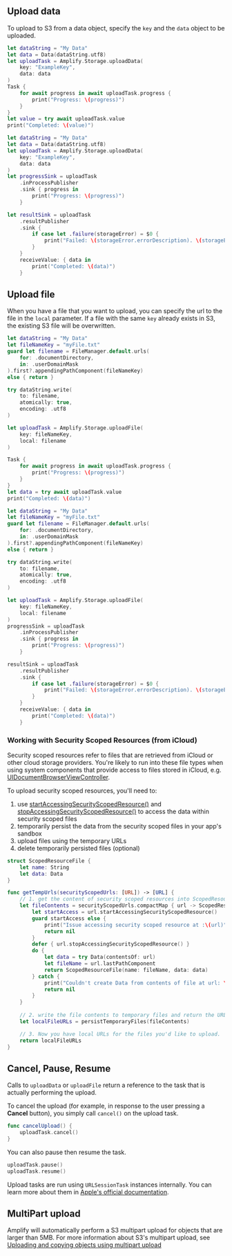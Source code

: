 ## Upload data

To upload to S3 from a data object, specify the `key` and the `data` object to be uploaded.

<BlockSwitcher>

<Block name="Async/Await">

```swift
let dataString = "My Data"
let data = Data(dataString.utf8)
let uploadTask = Amplify.Storage.uploadData(
    key: "ExampleKey",
    data: data
)
Task {
    for await progress in await uploadTask.progress {
        print("Progress: \(progress)")
    }
}
let value = try await uploadTask.value
print("Completed: \(value)")
```

</Block>

<Block name="Combine">

```swift
let dataString = "My Data"
let data = Data(dataString.utf8)
let uploadTask = Amplify.Storage.uploadData(
    key: "ExampleKey",
    data: data
)
let progressSink = uploadTask
    .inProcessPublisher
    .sink { progress in
        print("Progress: \(progress)")
    }

let resultSink = uploadTask
    .resultPublisher
    .sink {
        if case let .failure(storageError) = $0 {
            print("Failed: \(storageError.errorDescription). \(storageError.recoverySuggestion)")
        }
    }
    receiveValue: { data in
        print("Completed: \(data)")
    }
```

</Block>

</BlockSwitcher>

## Upload file

When you have a file that you want to upload, you can specify the url to the file in the `local` parameter.
If a file with the same `key` already exists in S3, the existing S3 file will be overwritten.
<BlockSwitcher>

<Block name="Async/Await">

```swift
let dataString = "My Data"
let fileNameKey = "myFile.txt"
guard let filename = FileManager.default.urls(
    for: .documentDirectory,
    in: .userDomainMask
).first?.appendingPathComponent(fileNameKey)
else { return }

try dataString.write(
    to: filename,
    atomically: true,
    encoding: .utf8
)

let uploadTask = Amplify.Storage.uploadFile(
    key: fileNameKey,
    local: filename
)

Task {
    for await progress in await uploadTask.progress {
        print("Progress: \(progress)")
    }
}
let data = try await uploadTask.value
print("Completed: \(data)")

```

</Block>

<Block name="Combine">

```swift
let dataString = "My Data"
let fileNameKey = "myFile.txt"
guard let filename = FileManager.default.urls(
    for: .documentDirectory,
    in: .userDomainMask
).first?.appendingPathComponent(fileNameKey)
else { return }

try dataString.write(
    to: filename,
    atomically: true,
    encoding: .utf8
)

let uploadTask = Amplify.Storage.uploadFile(
    key: fileNameKey,
    local: filename
)
progressSink = uploadTask
    .inProcessPublisher
    .sink { progress in
        print("Progress: \(progress)")
    }

resultSink = uploadTask
    .resultPublisher
    .sink {
        if case let .failure(storageError) = $0 {
            print("Failed: \(storageError.errorDescription). \(storageError.recoverySuggestion)")
        }
    }
    receiveValue: { data in
        print("Completed: \(data)")
    }
```

</Block>

</BlockSwitcher>

### Working with Security Scoped Resources (from iCloud)
Security scoped resources refer to files that are retrieved from iCloud  or other cloud storage providers. You're likely to run into these file types when using system components that provide access to files stored in iCloud, e.g. [UIDocumentBrowserViewController](https://developer.apple.com/documentation/uikit/uidocumentbrowserviewcontroller).

To upload security scoped resources, you'll need to:
1. use [startAccessingSecurityScopedResource()](https://developer.apple.com/documentation/foundation/url/1779698-startaccessingsecurityscopedreso) and [stopAccessingSecurityScopedResource()](https://developer.apple.com/documentation/foundation/url/1780153-stopaccessingsecurityscopedresou) to access the data within security scoped files
2. temporarily persist the data from the security scoped files in your app's sandbox 
3. upload files using the temporary URLs
4. delete temporarily persisted files (optional)
```swift
struct ScopedResourceFile {
    let name: String
    let data: Data
}

func getTempUrls(securityScopedUrls: [URL]) -> [URL] {
    // 1. get the content of security scoped resources into ScopedResourceFile struct
    let fileContents = securityScopedUrls.compactMap { url -> ScopedResourceFile? in
        let startAccess = url.startAccessingSecurityScopedResource()
        guard startAccess else {
            print("Issue accessing security scoped resource at :\(url)")
            return nil
        }
        defer { url.stopAccessingSecurityScopedResource() }
        do {
            let data = try Data(contentsOf: url)
            let fileName = url.lastPathComponent
            return ScopedResourceFile(name: fileName, data: data)
        } catch {
            print("Couldn't create Data from contents of file at url: \(url)")
            return nil
        }
    }
    
    // 2. write the file contents to temporary files and return the URLs of the temp files
    let localFileURLs = persistTemporaryFiles(fileContents)

    // 3. Now you have local URLs for the files you'd like to upload.
    return localFileURLs
}
```


## Cancel, Pause, Resume

Calls to `uploadData` or `uploadFile` return a reference to the task that is actually performing the upload.

To cancel the upload (for example, in response to the user pressing a **Cancel** button), you simply call `cancel()` on the upload task.

```swift
func cancelUpload() {
    uploadTask.cancel()
}
```

You can also pause then resume the task.

```swift
uploadTask.pause()
uploadTask.resume()
```


<Callout>

Upload tasks are run using `URLSessionTask` instances internally. You can learn more about them in [Apple's official documentation](https://developer.apple.com/documentation/foundation/urlsessiontask).

</Callout>

## MultiPart upload

Amplify will automatically perform a S3 multipart upload for objects that are larger than 5MB. For more information about S3's multipart upload, see [Uploading and copying objects using multipart upload](https://docs.aws.amazon.com/AmazonS3/latest/userguide/mpuoverview.html)
